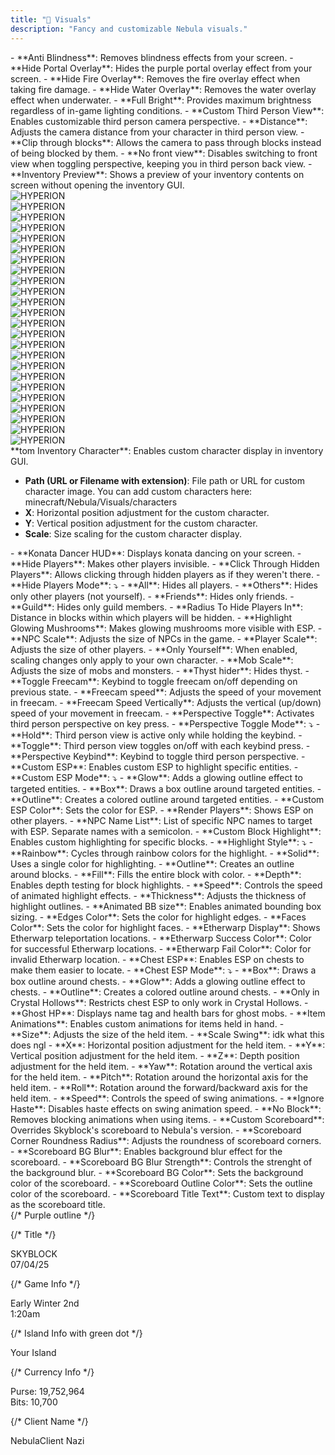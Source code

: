```yaml
---
title: "🎨 Visuals"
description: "Fancy and customizable Nebula visuals."
---
```


<Accordion title="Visuals" icon="eye" iconType="duotone">
  - **Anti Blindness**: Removes blindness effects from your screen.
  - **Hide Portal Overlay**: Hides the purple portal overlay effect from your screen.
  - **Hide Fire Overlay**: Removes the fire overlay effect when taking fire damage.
  - **Hide Water Overlay**: Removes the water overlay effect when underwater.
  - **Full Bright**: Provides maximum brightness regardless of in-game lighting conditions.
</Accordion>

<Accordion title="Custom Third Person View" icon="video" iconType="duotone">
  - **Custom Third Person View**: Enables customizable third person camera perspective.
  - **Distance**: Adjusts the camera distance from your character in third person view.
  - **Clip through blocks**: Allows the camera to pass through blocks instead of being blocked by them.
  - **No front view**: Disables switching to front view when toggling perspective, keeping you in third person back view.
</Accordion>

<Accordion title="Inventory Preview" icon="box-open" iconType="duotone">
  - **Inventory Preview**: Shows a preview of your inventory contents on screen without opening the inventory GUI.

  <div id="inventory-preview">
  <div class="inventory-body">
  <div class="inventory-container">
  <div class="inventory-grid-container">
  <div class="inventory-grid-item">
  <img
    src="/HYPERION_normal.gif"
    alt="HYPERION"
    style={{ display:"block",margin:"4px auto 0",width:"80%",height:"80%",objectFit:"contain" }}
  />

  </div>

  <div class="inventory-grid-item">
  <img
    src="/HYPERION_normal.gif"
    alt="HYPERION"
    style={{ display:"block",margin:"4px auto 0",width:"80%",height:"80%",objectFit:"contain" }}
  />

  </div>

  <div class="inventory-grid-item">
  <img
    src="/HYPERION_normal.gif"
    alt="HYPERION"
    style={{ display:"block",margin:"4px auto 0",width:"80%",height:"80%",objectFit:"contain" }}
  />

  </div>

  <div class="inventory-grid-item">
  <img
    src="/HYPERION_normal.gif"
    alt="HYPERION"
    style={{ display:"block",margin:"4px auto 0",width:"80%",height:"80%",objectFit:"contain" }}
  />

  </div>

  <div class="inventory-grid-item">
  <img
    src="/HYPERION_normal.gif"
    alt="HYPERION"
    style={{ display:"block",margin:"4px auto 0",width:"80%",height:"80%",objectFit:"contain" }}
  />

  </div>

  <div class="inventory-grid-item">
  <img
    src="/HYPERION_normal.gif"
    alt="HYPERION"
    style={{ display:"block",margin:"4px auto 0",width:"80%",height:"80%",objectFit:"contain" }}
  />

  </div>

  <div class="inventory-grid-item">
  <img
    src="/HYPERION_normal.gif"
    alt="HYPERION"
    style={{ display:"block",margin:"4px auto 0",width:"80%",height:"80%",objectFit:"contain" }}
  />

  </div>

  <div class="inventory-grid-item">
  <img
    src="/HYPERION_normal.gif"
    alt="HYPERION"
    style={{ display:"block",margin:"4px auto 0",width:"80%",height:"80%",objectFit:"contain" }}
  />

  </div>

  <div class="inventory-grid-item">
  <img
    src="/HYPERION_normal.gif"
    alt="HYPERION"
    style={{ display:"block",margin:"4px auto 0",width:"80%",height:"80%",objectFit:"contain" }}
  />

  </div>

  <div class="inventory-grid-item">
  <img
    src="/HYPERION_normal.gif"
    alt="HYPERION"
    style={{ display:"block",margin:"4px auto 0",width:"80%",height:"80%",objectFit:"contain" }}
  />

  </div>

  <div class="inventory-grid-item">
  <img
    src="/HYPERION_normal.gif"
    alt="HYPERION"
    style={{ display:"block",margin:"4px auto 0",width:"80%",height:"80%",objectFit:"contain" }}
  />

  </div>

  <div class="inventory-grid-item">
  <img
    src="/HYPERION_normal.gif"
    alt="HYPERION"
    style={{ display:"block",margin:"4px auto 0",width:"80%",height:"80%",objectFit:"contain" }}
  />

  </div>

  <div class="inventory-grid-item">
  <img
    src="/HYPERION_normal.gif"
    alt="HYPERION"
    style={{ display:"block",margin:"4px auto 0",width:"80%",height:"80%",objectFit:"contain" }}
  />

  </div>

  <div class="inventory-grid-item">
  <img
    src="/HYPERION_normal.gif"
    alt="HYPERION"
    style={{ display:"block",margin:"4px auto 0",width:"80%",height:"80%",objectFit:"contain" }}
  />

  </div>

  <div class="inventory-grid-item">
  <img
    src="/HYPERION_normal.gif"
    alt="HYPERION"
    style={{ display:"block",margin:"4px auto 0",width:"80%",height:"80%",objectFit:"contain" }}
  />

  </div>

  <div class="inventory-grid-item">
  <img
    src="/HYPERION_normal.gif"
    alt="HYPERION"
    style={{ display:"block",margin:"4px auto 0",width:"80%",height:"80%",objectFit:"contain" }}
  />

  </div>

  <div class="inventory-grid-item">
  <img
    src="/HYPERION_normal.gif"
    alt="HYPERION"
    style={{ display:"block",margin:"4px auto 0",width:"80%",height:"80%",objectFit:"contain" }}
  />

  </div>

  <div class="inventory-grid-item">
  <img
    src="/HYPERION_normal.gif"
    alt="HYPERION"
    style={{ display:"block",margin:"4px auto 0",width:"80%",height:"80%",objectFit:"contain" }}
  />

  </div>

  <div class="inventory-grid-item">
  <img
    src="/HYPERION_normal.gif"
    alt="HYPERION"
    style={{ display:"block",margin:"4px auto 0",width:"80%",height:"80%",objectFit:"contain" }}
  />

  </div>

  <div class="inventory-grid-item">
  <img
    src="/HYPERION_normal.gif"
    alt="HYPERION"
    style={{ display:"block",margin:"4px auto 0",width:"80%",height:"80%",objectFit:"contain" }}
  />

  </div>

  <div class="inventory-grid-item">
  <img
    src="/HYPERION_normal.gif"
    alt="HYPERION"
    style={{ display:"block",margin:"4px auto 0",width:"80%",height:"80%",objectFit:"contain" }}
  />

  </div>

  <div class="inventory-grid-item">
  <img
    src="/HYPERION_normal.gif"
    alt="HYPERION"
    style={{ display:"block",margin:"4px auto 0",width:"80%",height:"80%",objectFit:"contain" }}
  />

  </div>

  <div class="inventory-grid-item">
  <img
    src="/HYPERION_normal.gif"
    alt="HYPERION"
    style={{ display:"block",margin:"4px auto 0",width:"80%",height:"80%",objectFit:"contain" }}
  />

  </div>

  <div class="inventory-grid-item">
  <img
    src="/HYPERION_normal.gif"
    alt="HYPERION"
    style={{ display:"block",margin:"4px auto 0",width:"80%",height:"80%",objectFit:"contain" }}
  />

  </div>

  </div>

  </div>

  </div>

  </div>
</Accordion>

<Accordion title="Custom Inventory Character" icon="user" iconType="duotone">
  **tom Inventory Character**: Enables custom character display in inventory GUI.

  - **Path (URL or Filename with extension)**: File path or URL for custom character image. You can add custom characters here: minecraft/Nebula/Visuals/characters
  - **X**: Horizontal position adjustment for the custom character.
  - **Y**: Vertical position adjustment for the custom character.
  - **Scale**: Size scaling for the custom character display.
</Accordion>

<Accordion title="General" icon="gear" iconType="duotone">
  - **Konata Dancer HUD**: Displays konata dancing on your screen.
  - **Hide Players**: Makes other players invisible.
  - **Click Through Hidden Players**: Allows clicking through hidden players as if they weren't there.
  - **Hide Players Mode**: ⤵

  <Expandable title="Hide Players Options">
    - **All**: Hides all players.
    - **Others**: Hides only other players (not yourself).
    - **Friends**: Hides only friends.
    - **Guild**: Hides only guild members.
  </Expandable>
  - **Radius To Hide Players In**: Distance in blocks within which players will be hidden.
  - **Highlight Glowing Mushrooms**: Makes glowing mushrooms more visible with ESP.
</Accordion>

<Accordion title="Scale" icon="expand" iconType="duotone">
  - **NPC Scale**: Adjusts the size of NPCs in the game.
  - **Player Scale**: Adjusts the size of other players.
  - **Only Yourself**: When enabled, scaling changes only apply to your own character.
  - **Mob Scale**: Adjusts the size of mobs and monsters.
</Accordion>

<Accordion title="Thyst Hider" icon="eye-slash" iconType="duotone">
  - **Thyst hider**: Hides thyst.
</Accordion>

<Accordion title="Freecam" icon="camcorder" iconType="duotone">
  - **Toggle Freecam**: Keybind to toggle freecam on/off depending on previous state.
  - **Freecam speed**: Adjusts the speed of your movement in freecam.
  - **Freecam Speed Vertically**: Adjusts the vertical (up/down) speed of your movement in freecam.
</Accordion>

<Accordion title="Perspective Toggle" icon="camera" iconType="duotone">
  - **Perspective Toggle**: Activates third person perspective on key press.
  - **Perspective Toggle Mode**: ⤵

  <Expandable title="Toggle Modes">
    - **Hold**: Third person view is active only while holding the keybind.
    - **Toggle**: Third person view toggles on/off with each keybind press.
  </Expandable>
  - **Perspective Keybind**: Keybind to toggle third person perspective.
</Accordion>

<Accordion title="Custom ESP" icon="radar" iconType="duotone">
  - **Custom ESP**: Enables custom ESP to highlight specific entities.
  - **Custom ESP Mode**: ⤵

  <Expandable title="ESP Modes">
    - **Glow**: Adds a glowing outline effect to targeted entities.
    - **Box**: Draws a box outline around targeted entities.
    - **Outline**: Creates a colored outline around targeted entities.
  </Expandable>
  - **Custom ESP Color**: Sets the color for ESP.
  - **Render Players**: Shows ESP on other players.
  - **NPC Name List**: List of specific NPC names to target with ESP. Separate names with a semicolon.
</Accordion>

<Accordion title="Custom Block Highlight" icon="cube" iconType="duotone">
  - **Custom Block Highlight**: Enables custom highlighting for specific blocks.
  - **Highlight Style**: ⤵

  <Expandable title="Highlight Styles">
    - **Rainbow**: Cycles through rainbow colors for the highlight.
    - **Solid**: Uses a single color for highlighting.
    - **Outline**: Creates an outline around blocks.
    - **Fill**: Fills the entire block with color.
  </Expandable>
  - **Depth**: Enables depth testing for block highlights.
  - **Speed**: Controls the speed of animated highlight effects.
  - **Thickness**: Adjusts the thickness of highlight outlines.
  - **Animated BB size**: Enables animated bounding box sizing.
  - **Edges Color**: Sets the color for highlight edges.
  - **Faces Color**: Sets the color for highlight faces.
  - **Etherwarp Display**: Shows Etherwarp teleportation locations.
  - **Etherwarp Success Color**: Color for successful Etherwarp locations.
  - **Etherwarp Fail Color**: Color for invalid Etherwarp location.
</Accordion>

<Accordion title="Chest ESP" icon="treasure-chest" iconType="duotone">
  - **Chest ESP**: Enables ESP on chests to make them easier to locate.
  - **Chest ESP Mode**: ⤵

  <Expandable title="ESP Modes">
    - **Box**: Draws a box outline around chests.
    - **Glow**: Adds a glowing outline effect to chests.
    - **Outline**: Creates a colored outline around chests.
  </Expandable>
  - **Only in Crystal Hollows**: Restricts chest ESP to only work in Crystal Hollows.
</Accordion>

<Accordion title="Ghost HP" icon="ghost" iconType="duotone">
  - **Ghost HP**: Displays name tag and health bars for ghost mobs.
</Accordion>

<Accordion title="Item Animation" icon="hand" iconType="duotone">
  - **Item Animations**: Enables custom animations for items held in hand.
  - **Size**: Adjusts the size of the held item.
  - **Scale Swing**: idk what this does ngl
  - **X**: Horizontal position adjustment for the held item.
  - **Y**: Vertical position adjustment for the held item.
  - **Z**: Depth position adjustment for the held item.
  - **Yaw**: Rotation around the vertical axis for the held item.
  - **Pitch**: Rotation around the horizontal axis for the held item.
  - **Roll**: Rotation around the forward/backward axis for the held item.
  - **Speed**: Controls the speed of swing animations.
  - **Ignore Haste**: Disables haste effects on swing animation speed.
  - **No Block**: Removes blocking animations when using items.
</Accordion>

<Accordion title="Custom Scoreboard" icon="list" iconType="duotone">
  - **Custom Scoreboard**: Overrides Skyblock's scoreboard to Nebula's version.
  - **Scoreboard Corner Roundness Radius**: Adjusts the roundness of scoreboard corners.
  - **Scoreboard BG Blur**: Enables background blur effect for the scoreboard.
  - **Scoreboard BG Blur Strength**: Controls the strenght of the background blur.
  - **Scoreboard BG Color**: Sets the background color of the scoreboard.
  - **Scoreboard Outline Color**: Sets the outline color of the scoreboard.
  - **Scoreboard Title Text**: Custom text to display as the scoreboard title.
  <div style={{ 
  fontFamily: "'Minecraft', monospace",
  background: 'rgba(0, 0, 0, 0.75)',
  padding: '12px',
  borderRadius: '10px',
  position: 'relative',
  width: 'fit-content',
  color: 'white',
  lineHeight: '1.5',
  isolation: 'isolate'
}}>
  {/* Purple outline */}
  <div style={{
    content: '""',
    position: 'absolute',
    top: '-3px',
    left: '-3px',
    right: '-3px',
    bottom: '-3px',
    borderRadius: '12px',
    border: '2px solid #7042f8',
    boxShadow: '0 0 15px rgba(112, 66, 248, 0.7)',
    zIndex: -1
  }}></div>

  {/* Title */}
  <div style={{ color: '#FFFF55', marginBottom: '4px' }}>SKYBLOCK</div>
  <div style={{ color: '#AAAAAA', marginBottom: '8px' }}>07/04/25</div>

  {/* Game Info */}
  <div style={{ marginBottom: '4px' }}>
    Early Winter 2nd<br />
    1:20am
  </div>

  {/* Island Info with green dot */}
  <div style={{ display: 'flex', alignItems: 'center', gap: '4px', marginBottom: '4px' }}>
    <span style={{ 
      display: 'inline-block',
      width: '6px',
      height: '6px',
      backgroundColor: '#55FF55',
      borderRadius: '50%'
    }}></span>
    <span style={{ color: '#55FF55' }}>Your Island</span>
  </div>

  {/* Currency Info */}
  <div>
    Purse: <span style={{ color: '#FFAA00' }}>19,752,964</span>
  </div>
  <div>
    Bits: <span style={{ color: '#55FFFF' }}>10,700</span>
  </div>

  {/* Client Name */}
  <div style={{ 
    color: '#FF55FF',
    marginTop: '4px'
  }}>
    NebulaClient Nazi
  </div>
</div>
</Accordion>